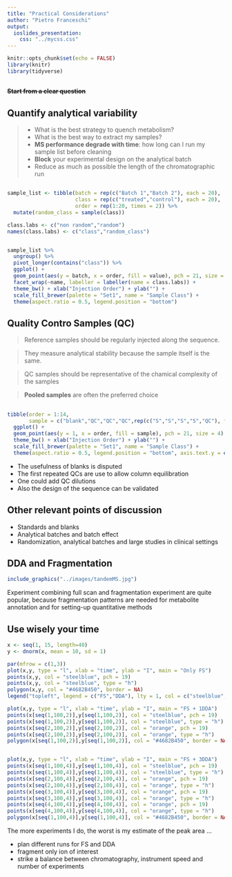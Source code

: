 ```yaml
---
title: "Practical Considerations"
author: "Pietro Franceschi"
output: 
  ioslides_presentation:
    css: "../mycss.css"
---
```


```r
knitr::opts_chunk$set(echo = FALSE)
library(knitr)
library(tidyverse)
```



## {.flexbox .vcenter}

~~**Start from a clear question**~~


## Quantify analytical variability {.build}

> * What is the best strategy to quench metabolism?
> * What is the best way to extract my samples?
> * **MS performance degrade with time**: how long can I run my sample list before cleaning
> * **Block** your experimental design on the analytical batch 
> * Reduce as much as possible the length of the chromatographic run

##

```r
sample_list <- tibble(batch = rep(c("Batch 1","Batch 2"), each = 20),
                      class = rep(c("treated","control"), each = 20),
                      order = rep(1:20, times = 2)) %>% 
  mutate(random_class = sample(class))

class.labs <- c("non random","random")
names(class.labs) <- c("class","random_class")


sample_list %>% 
  ungroup() %>% 
  pivot_longer(contains("class")) %>% 
  ggplot() + 
  geom_point(aes(y = batch, x = order, fill = value), pch = 21, size = 3) + 
  facet_wrap(~name, labeller = labeller(name = class.labs)) + 
  theme_bw() + xlab("Injection Order") + ylab("") + 
  scale_fill_brewer(palette = "Set1", name = "Sample Class") + 
  theme(aspect.ratio = 0.5, legend.position = "bottom")

```



## Quality Contro Samples (QC) {.build}

> Reference samples should be regularly injected along the sequence.  

> They measure analytical stability because the sample itself is the same.

> QC samples should be representative of the chamical complexity of the samples

> **Pooled samples** are often the preferred choice


## 

```r

tibble(order = 1:14,
       sample = c("blank","QC","QC","QC",rep(c("S","S","S","S","QC"), times = 2))) %>% 
  ggplot() + 
  geom_point(aes(y = 1, x = order, fill = sample), pch = 21, size = 4) +
  theme_bw() + xlab("Injection Order") + ylab("") + 
  scale_fill_brewer(palette = "Set1", name = "Sample Class") + 
  theme(aspect.ratio = 0.5, legend.position = "bottom", axis.text.y = element_blank() )

```

* The usefulness of blanks is disputed
* The first repeated QCs are use to allow column equilibration
* One could add QC dilutions
* Also the design of the sequence can be validated


## Other relevant points of discussion

* Standards and blanks
* Analytical batches and batch effect
* Randomization, analytical batches and large studies in clinical settings 


## DDA and Fragmentation

```r
include_graphics("../images/tandemMS.jpg")
```

Experiment combining full scan and fragmentation experiment are quite popular, because fragmentation patterns are needed for metabolite annotation and for setting-up quantitative methods


## Use wisely your time

```r
x <- seq(1, 15, length=40)
y <- dnorm(x, mean = 10, sd = 1)

par(mfrow = c(1,3))
plot(x,y, type = "l", xlab = "time", ylab = "I", main = "Only FS")
points(x,y, col = "steelblue", pch = 19)
points(x,y, col = "steelblue", type = "h")
polygon(x,y, col = "#4682B450", border = NA)
legend("topleft", legend = c("FS","DDA"), lty = 1, col = c("steelblue", "orange"))

plot(x,y, type = "l", xlab = "time", ylab = "I", main = "FS + 1DDA")
points(x[seq(1,100,2)],y[seq(1,100,2)], col = "steelblue", pch = 19)
points(x[seq(1,100,2)],y[seq(1,100,2)], col = "steelblue", type = "h")
points(x[seq(2,100,2)],y[seq(2,100,2)], col = "orange", pch = 19)
points(x[seq(2,100,2)],y[seq(2,100,2)], col = "orange", type = "h")
polygon(x[seq(1,100,2)],y[seq(1,100,2)], col = "#4682B450", border = NA)


plot(x,y, type = "l", xlab = "time", ylab = "I", main = "FS + 3DDA")
points(x[seq(1,100,4)],y[seq(1,100,4)], col = "steelblue", pch = 19)
points(x[seq(1,100,4)],y[seq(1,100,4)], col = "steelblue", type = "h")
points(x[seq(2,100,4)],y[seq(2,100,4)], col = "orange", pch = 19)
points(x[seq(2,100,4)],y[seq(2,100,4)], col = "orange", type = "h")
points(x[seq(3,100,4)],y[seq(3,100,4)], col = "orange", pch = 19)
points(x[seq(3,100,4)],y[seq(3,100,4)], col = "orange", type = "h")
points(x[seq(4,100,4)],y[seq(4,100,4)], col = "orange", pch = 19)
points(x[seq(4,100,4)],y[seq(4,100,4)], col = "orange", type = "h")
polygon(x[seq(1,100,4)],y[seq(1,100,4)], col = "#4682B450", border = NA)

```

The more experiments I do, the worst is my estimate of the peak area ...

* plan different runs for FS and DDA
* fragment only ion of interest
* strike a balance between chromatography, instrument speed and number of experiments



